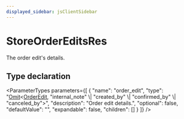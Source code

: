 ```yaml
---
displayed_sidebar: jsClientSidebar
---
```



# StoreOrderEditsRes

The order edit's details.

## Type declaration

<ParameterTypes parameters={[
  {
    "name": "order_edit",
    "type": "[Omit](internal.Omit.mdx)&#60;[OrderEdit](../classes/internal.OrderEdit.mdx), \"internal_note\" \\| \"created_by\" \\| \"confirmed_by\" \\| \"canceled_by\"&#62;",
    "description": "Order edit details.",
    "optional": false,
    "defaultValue": "",
    "expandable": false,
    "children": []
  }
]} />
